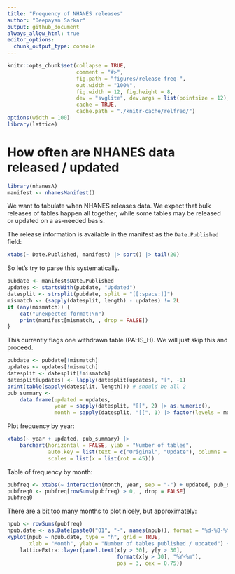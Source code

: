 ```yaml
---
title: "Frequency of NHANES releases"
author: "Deepayan Sarkar"
output: github_document
always_allow_html: true
editor_options: 
  chunk_output_type: console
---
```


```r
knitr::opts_chunk$set(collapse = TRUE,
                      comment = "#>",
                      fig.path = "figures/release-freq-",
                      out.width = "100%",
                      fig.width = 12, fig.height = 8,
                      dev = "svglite", dev.args = list(pointsize = 12),
                      cache = TRUE,
                      cache.path = "./knitr-cache/relfreq/")
options(width = 100)
library(lattice)
```


# How often are NHANES data released / updated

```r
library(nhanesA)
manifest <- nhanesManifest()
```

We want to tabulate when NHANES releases data. We expect that bulk
releases of tables happen all together, while some tables may be
released or updated on a as-needed basis.

The release information is available in the manifest as the
`Date.Published` field:
```r
xtabs(~ Date.Published, manifest) |> sort() |> tail(20)
```

So let's try to parse this systematically.

```r
pubdate <- manifest$Date.Published
updates <- startsWith(pubdate, "Updated")
datesplit <- strsplit(pubdate, split = "[[:space:]]")
mismatch <- (sapply(datesplit, length) - updates) != 2L
if (any(mismatch)) {
    cat("Unexpected format:\n")
    print(manifest[mismatch, , drop = FALSE])
}
```
This currently flags one withdrawn table (PAHS_H). We will just skip this and proceed.

```r
pubdate <- pubdate[!mismatch]
updates <- updates[!mismatch]
datesplit <- datesplit[!mismatch]
datesplit[updates] <- lapply(datesplit[updates], "[", -1)
print(table(sapply(datesplit, length))) # should be all 2
pub_summary <-
    data.frame(updated = updates,
               year = sapply(datesplit, "[[", 2) |> as.numeric(),
               month = sapply(datesplit, "[[", 1) |> factor(levels = month.name))
```

Plot frequency by year:

```r
xtabs(~ year + updated, pub_summary) |>
    barchart(horizontal = FALSE, ylab = "Number of tables",
             auto.key = list(text = c("Original", "Update"), columns = 2),
             scales = list(x = list(rot = 45)))
```


Table of frequency by month:

```r
pubfreq <- xtabs(~ interaction(month, year, sep = "-") + updated, pub_summary)
pubfreq0 <- pubfreq[rowSums(pubfreq) > 0, , drop = FALSE]
pubfreq0
```

There are a bit too many months to plot nicely, but approximately:

```r
npub <- rowSums(pubfreq)
npub.date <- as.Date(paste0("01", "-", names(npub)), format = "%d-%B-%Y")
xyplot(npub ~ npub.date, type = "h", grid = TRUE,
       xlab = "Month", ylab = "Number of tables published / updated") +
    latticeExtra::layer(panel.text(x[y > 30], y[y > 30],
                                   format(x[y > 30], "%Y-%m"),
                                   pos = 3, cex = 0.75))
```


